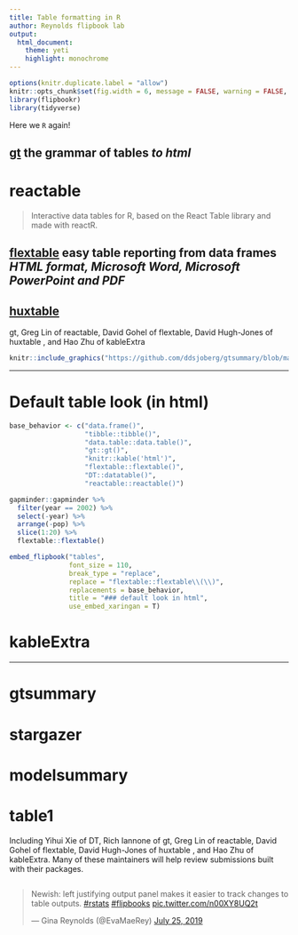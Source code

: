```yaml
---
title: Table formatting in R
author: Reynolds flipbook lab
output: 
  html_document:
    theme: yeti
    highlight: monochrome
---
```


```r
options(knitr.duplicate.label = "allow")
knitr::opts_chunk$set(fig.width = 6, message = FALSE, warning = FALSE, comment = "", cache = F, echo = F)
library(flipbookr)
library(tidyverse)
```


Here we `R` again!



## [gt](gt.html){target="_blank"} the grammar of tables *to html*



# reactable


> Interactive data tables for R, based on the React Table library and made with reactR.


## [flextable](flextable.html){target="_blank"} easy table reporting from data frames *HTML format, Microsoft Word, Microsoft PowerPoint and PDF*

## [huxtable](huxtable.html){target="_blank"}







gt, Greg Lin of reactable, David Gohel of flextable, David Hugh-Jones of huxtable , and Hao Zhu of kableExtra



```r
knitr::include_graphics("https://github.com/ddsjoberg/gtsummary/blob/master/man/figures/gt_output_formats.PNG?raw=true")
```


---

# Default table look (in html)


```r
base_behavior <- c("data.frame()", 
                   "tibble::tibble()", 
                   "data.table::data.table()",
                   "gt::gt()", 
                   "knitr::kable('html')",
                   "flextable::flextable()", 
                   "DT::datatable()",
                   "reactable::reactable()")
```

```r
gapminder::gapminder %>% 
  filter(year == 2002) %>% 
  select(-year) %>% 
  arrange(-pop) %>% 
  slice(1:20) %>% 
  flextable::flextable()
```

```r
embed_flipbook("tables", 
               font_size = 110,
               break_type = "replace", 
               replace = "flextable::flextable\\(\\)", 
               replacements = base_behavior, 
               title = "### default look in html",
               use_embed_xaringan = T)
```



# kableExtra

---

# gtsummary
# stargazer
# modelsummary
# table1

Including Yihui Xie of DT, Rich Iannone of gt, Greg Lin of reactable, David Gohel of flextable, David Hugh-Jones of huxtable , and Hao Zhu of kableExtra. Many of these maintainers will help review submissions built with their packages.

```r

```


<blockquote class="twitter-tweet"><p lang="en" dir="ltr">Newish: left justifying output panel makes it easier to track changes to table outputs. <a href="https://twitter.com/hashtag/rstats?src=hash&amp;ref_src=twsrc%5Etfw">#rstats</a> <a href="https://twitter.com/hashtag/flipbooks?src=hash&amp;ref_src=twsrc%5Etfw">#flipbooks</a> <a href="https://t.co/n00XY8UQ2t">pic.twitter.com/n00XY8UQ2t</a></p>&mdash; Gina Reynolds (@EvaMaeRey) <a href="https://twitter.com/EvaMaeRey/status/1154382975179591681?ref_src=twsrc%5Etfw">July 25, 2019</a></blockquote> <script async src="https://platform.twitter.com/widgets.js" charset="utf-8"></script>

